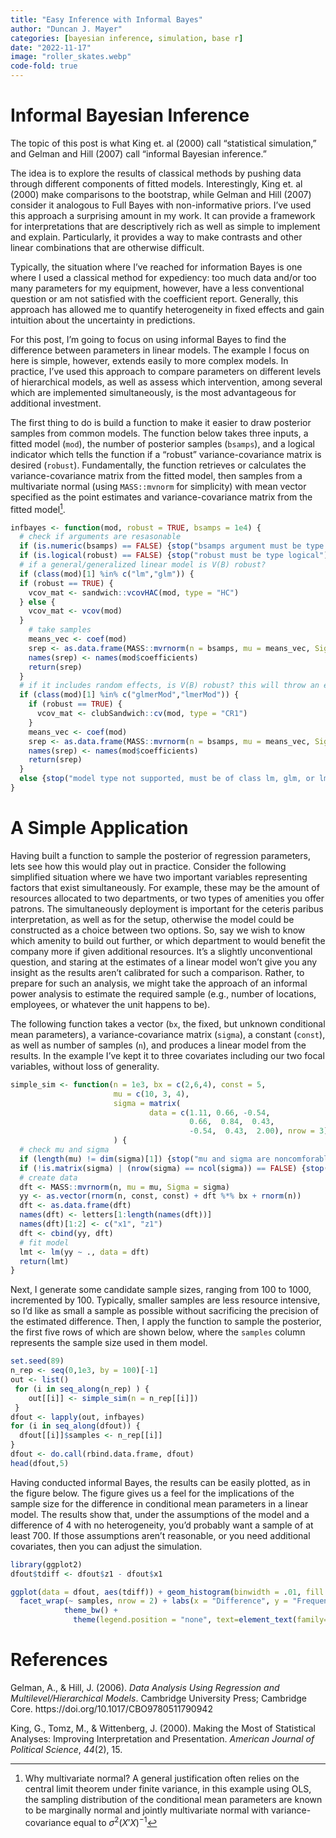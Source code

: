 ```yaml
---
title: "Easy Inference with Informal Bayes"
author: "Duncan J. Mayer"
categories: [bayesian inference, simulation, base r]
date: "2022-11-17"
image: "roller_skates.webp"
code-fold: true
---
```


# Informal Bayesian Inference

The topic of this post is what King et. al (2000) call "statistical simulation," and Gelman and Hill (2007) call "informal Bayesian inference."

The idea is to explore the results of classical methods by pushing data through different components of fitted models. Interestingly, King et. al (2000) make comparisons to the bootstrap, while Gelman and Hill (2007) consider it analogous to Full Bayes with non-informative priors. I've used this approach a surprising amount in my work. It can provide a framework for interpretations that are descriptively rich as well as simple to implement and explain. Particularly, it provides a way to make contrasts and other linear combinations that are otherwise difficult.

Typically, the situation where I've reached for information Bayes is one where I used a classical method for expediency: too much data and/or too many parameters for my equipment, however, have a less conventional question or am not satisfied with the coefficient report. Generally, this approach has allowed me to quantify heterogeneity in fixed effects and gain intuition about the uncertainty in predictions.

For this post, I'm going to focus on using informal Bayes to find the difference between parameters in linear models. The example I focus on here is simple, however, extends easily to more complex models. In practice, I've used this approach to compare parameters on different levels of hierarchical models, as well as assess which intervention, among several which are implemented simultaneously, is the most advantageous for additional investment.

The first thing to do is build a function to make it easier to draw posterior samples from common models. The function below takes three inputs, a fitted model (`mod`), the number of posterior samples (`bsamps`), and a logical indicator which tells the function if a "robust" variance-covariance matrix is desired (`robust`). Fundamentally, the function retrieves or calculates the variance-covariance matrix from the fitted model, then samples from a multivariate normal (using `MASS::mvnorm` for simplicity) with mean vector specified as the point estimates and variance-covariance matrix from the fitted model[^1].

[^1]: Why multivariate normal? A general justification often relies on the central limit theorem under finite variance, in this example using OLS, the sampling distribution of the conditional mean parameters are known to be marginally normal and jointly multivariate normal with variance-covariance equal to $\sigma^2 (X'X)^{-1}$

```r
infbayes <- function(mod, robust = TRUE, bsamps = 1e4) {
  # check if arguments are resasonable
  if (is.numeric(bsamps) == FALSE) {stop("bsamps argument must be type numeric")}
  if (is.logical(robust) == FALSE) {stop("robust must be type logical")}
  # if a general/generalized linear model is V(B) robust?
  if (class(mod)[1] %in% c("lm","glm")) {
  if (robust == TRUE) {
    vcov_mat <- sandwich::vcovHAC(mod, type = "HC")
  } else {
    vcov_mat <- vcov(mod)  
  }
    # take samples
    means_vec <- coef(mod)
    srep <- as.data.frame(MASS::mvrnorm(n = bsamps, mu = means_vec, Sigma = vcov_mat))
    names(srep) <- names(mod$coefficients)
    return(srep)
  }
  # if it includes random effects, is V(B) robust? this will throw an error for multiple iid random effects
  if (class(mod)[1] %in% c("glmerMod","lmerMod")) {
    if (robust == TRUE) {
      vcov_mat <- clubSandwich::cv(mod, type = "CR1")
    }
    means_vec <- coef(mod)
    srep <- as.data.frame(MASS::mvrnorm(n = bsamps, mu = means_vec, Sigma = vcov_mat))
    names(srep) <- names(mod$coefficients)
    return(srep)
  }
  else {stop("model type not supported, must be of class lm, glm, or lmerMod")}
}
```

# A Simple Application

Having built a function to sample the posterior of regression parameters, lets see how this would play out in practice. Consider the following simplified situation where we have two important variables representing factors that exist simultaneously. For example, these may be the amount of resources allocated to two departments, or two types of amenities you offer patrons. The simultaneously deployment is important for the ceteris paribus interpretation, as well as for the setup, otherwise the model could be constructed as a choice between two options. So, say we wish to know which amenity to build out further, or which department to would benefit the company more if given additional resources. It's a slightly unconventional question, and staring at the estimates of a linear model won't give you any insight as the results aren't calibrated for such a comparison. Rather, to prepare for such an analysis, we might take the approach of an informal power analysis to estimate the required sample (e.g., number of locations, employees, or whatever the unit happens to be).

The following function takes a vector (`bx`, the fixed, but unknown conditional mean parameters), a variance-covariance matrix (`sigma`), a constant (`const`), as well as number of samples (`n`), and produces a linear model from the results. In the example I've kept it to three covariates including our two focal variables, without loss of generality.

```r
simple_sim <- function(n = 1e3, bx = c(2,6,4), const = 5,
                       mu = c(10, 3, 4), 
                       sigma = matrix(
                               data = c(1.11, 0.66, -0.54,  
                                        0.66,  0.84,  0.43, 
                                        -0.54,  0.43,  2.00), nrow = 3)
                       ) {
  # check mu and sigma
  if (length(mu) != dim(sigma)[1]) {stop("mu and sigma are noncomforable")}
  if (!is.matrix(sigma) | (nrow(sigma) == ncol(sigma)) == FALSE) {stop("sigma either not a matrix or not a square matrix")}
  # create data
  dft <- MASS::mvrnorm(n, mu = mu, Sigma = sigma)
  yy <- as.vector(rnorm(n, const, const) + dft %*% bx + rnorm(n))
  dft <- as.data.frame(dft)
  names(dft) <- letters[1:length(names(dft))]
  names(dft)[1:2] <- c("x1", "z1")
  dft <- cbind(yy, dft)
  # fit model
  lmt <- lm(yy ~ ., data = dft)
  return(lmt)
}
```

Next, I generate some candidate sample sizes, ranging from 100 to 1000, incremented by 100. Typically, smaller samples are less resource intensive, so I'd like as small a sample as possible without sacrificing the precision of the estimated difference. Then, I apply the function to sample the posterior, the first five rows of which are shown below, where the `samples` column represents the sample size used in them model.

```r
set.seed(89)
n_rep <- seq(0,1e3, by = 100)[-1]
out <- list()
 for (i in seq_along(n_rep) ) {
    out[[i]] <- simple_sim(n = n_rep[[i]])
 }
dfout <- lapply(out, infbayes)
for (i in seq_along(dfout)) {
  dfout[[i]]$samples <- n_rep[[i]]
}
dfout <- do.call(rbind.data.frame, dfout)
head(dfout,5)
```

Having conducted informal Bayes, the results can be easily plotted, as in the figure below. The figure gives us a feel for the implications of the sample size for the difference in conditional mean parameters in a linear model. The results show that, under the assumptions of the model and a difference of 4 with no heterogeneity, you'd probably want a sample of at least 700. If those assumptions aren't reasonable, or you need additional covariates, then you can adjust the simulation.

```r
library(ggplot2)
dfout$tdiff <- dfout$z1 - dfout$x1

ggplot(data = dfout, aes(tdiff)) + geom_histogram(binwidth = .01, fill = "black") +
  facet_wrap(~ samples, nrow = 2) + labs(x = "Difference", y = "Frequency") +
            theme_bw() +
              theme(legend.position = "none", text=element_text(family="Times New Roman", face="bold", size=12))

```

# References

Gelman, A., & Hill, J. (2006). *Data Analysis Using Regression and Multilevel/Hierarchical Models*. Cambridge University Press; Cambridge Core. https://doi.org/10.1017/CBO9780511790942

King, G., Tomz, M., & Wittenberg, J. (2000). Making the Most of Statistical Analyses: Improving Interpretation and Presentation. *American Journal of Political Science*, *44*(2), 15.
